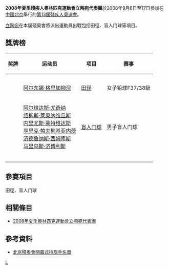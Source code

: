 {{Infobox Country Paralympics
|NPC= LTU
|games= 2008年夏季
|competitors=
|sports=
|flagbearer=
|gold=
|silver=2
|bronze=
|total=2
|rank=56
|officials=
}}

'''2008年夏季殘疾人奧林匹克運動會立陶宛代表團'''於2008年9月6日至17日參加在[[中國北京|中國北京]]舉行的[[2008年夏季殘奧會|第13屆殘疾人奧運會]]。

[[立陶宛|立陶宛]]在本屆殘奧會將派出運動員出戰包括田徑、盲人门球等項目。

== 獎牌榜 ==
{| class="wikitable sortable" style="font-size:88%"
|-bgcolor=#efefef
! 奖牌
! 运动员
! 项目
! 赛事
|-
|-

|-
| {{silver medal}} || [[阿尔东娜·格里加柳涅|阿尔东娜·格里加柳涅]] || [[2008年夏季殘奧會田径比賽|田径]] || 女子铅球F37/38級
|-
| {{silver medal}} || [[阿尔维达斯·尤奇纳|阿尔维达斯·尤奇纳]]<br />[[绍柳斯·莱奥纳维丘斯|绍柳斯·莱奥纳维丘斯]]<br />[[内里尤斯·蒙特维达斯|内里尤斯·蒙特维达斯]]<br />[[亨里克·帕夫柳基亚内茨|亨里克·帕夫柳基亚内茨]]<br />[[济德鲁纳斯·西姆库斯|济德鲁纳斯·西姆库斯]]<br />[[马里乌斯·济博利斯|马里乌斯·济博利斯]] || [[2008年夏季殘奧會盲人门球比賽|盲人门球]] || 男子盲人门球
|-

|-
|-

|}

== 參賽項目 ==
田徑、盲人门球

== 相關條目 ==
*[[2008年夏季奧林匹克運動會立陶宛代表團|2008年夏季奧林匹克運動會立陶宛代表團]]

== 參考資料 ==
*[https://web.archive.org/web/20080909184931/http://www.paralympic.org/release/Main_Sections_Menu/News/Press_Releases/Flagbearers_List_Opening_Ceremony_Final_5_Sept1.pdf 北京殘奥會開幕式持旗手名單]

{{2008年夏季殘疾人奧林匹克運動會代表團}}

[[Category:2008年夏季殘疾人奧林匹克運動會代表團|L]]